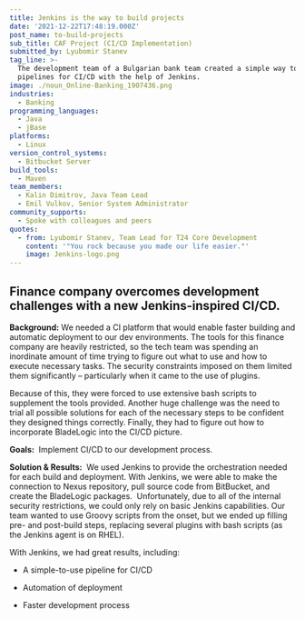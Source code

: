 ```yaml
---
title: Jenkins is the way to build projects
date: '2021-12-22T17:48:19.000Z'
post_name: to-build-projects
sub_title: CAF Project (CI/CD Implementation)
submitted_by: Lyubomir Stanev
tag_line: >-
  The development team of a Bulgarian bank team created a simple way to use
  pipelines for CI/CD with the help of Jenkins.
image: ./noun_Online-Banking_1907436.png
industries:
  - Banking
programming_languages:
  - Java
  - jBase
platforms:
  - Linux
version_control_systems:
  - Bitbucket Server
build_tools:
  - Maven
team_members:
  - Kalin Dimitrov, Java Team Lead
  - Emil Vulkov, Senior System Administrator
community_supports:
  - Spoke with colleagues and peers
quotes:
  - from: Lyubomir Stanev, Team Lead for T24 Core Development
    content: '"You rock because you made our life easier."'
    image: Jenkins-logo.png
---
```

## Finance company overcomes development challenges with a new Jenkins-inspired CI/CD.

**Background:** We needed a CI platform that would enable faster building and automatic deployment to our dev environments. The tools for this finance company are heavily restricted, so the tech team was spending an inordinate amount of time trying to figure out what to use and how to execute necessary tasks. The security constraints imposed on them limited them significantly – particularly when it came to the use of plugins.

Because of this, they were forced to use extensive bash scripts to supplement the tools provided. Another huge challenge was the need to trial all possible solutions for each of the necessary steps to be confident they designed things correctly. Finally, they had to figure out how to incorporate BladeLogic into the CI/CD picture.

**Goals:**  Implement CI/CD to our development process.

<Testimonal idx="0" />

**Solution & Results:**  We used Jenkins to provide the orchestration needed for each build and deployment. With Jenkins, we were able to make the connection to Nexus repository, pull source code from BitBucket, and create the BladeLogic packages.  Unfortunately, due to all of the internal security restrictions, we could only rely on basic Jenkins capabilities. Our team wanted to use Groovy scripts from the onset, but we ended up filling pre- and post-build steps, replacing several plugins with bash scripts (as the Jenkins agent is on RHEL).

With Jenkins, we had great results, including:

-   A simple-to-use pipeline for CI/CD

-   Automation of deployment

-   Faster development process
